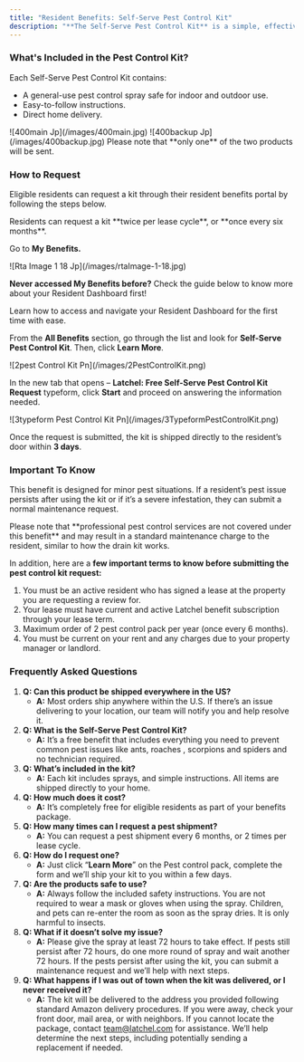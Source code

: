 ```yaml
---
title: "Resident Benefits: Self-Serve Pest Control Kit"
description: "**The Self-Serve Pest Control Kit** is a simple, effective, and convenient solution for addressing common pest problems like ants, roaches, spiders, and scorpions without the need to schedule a technician. This new benefit is now available to eligible residents as part of the existing Benefits Program."
---
```


### **What's Included in the Pest Control Kit?**

Each Self-Serve Pest Control Kit contains:

- A general-use pest control spray safe for indoor and outdoor use.
- Easy-to-follow instructions.
- Direct home delivery.

<Frame caption="Main Product">
  ![400main Jp](/images/400main.jpg)
</Frame>

<Frame caption="Backup Product">
  ![400backup Jp](/images/400backup.jpg)
</Frame>

<Note>
  Please note that **only one**  of the two products will be sent.
</Note>

### **How to Request**

Eligible residents can request a kit through their resident benefits portal by following the steps below.

<Note>
  Residents can request a kit **twice per lease cycle**, or **once every six months**.
</Note>

Go to **My Benefits.**

<Frame>
  ![Rta Image 1 18 Jp](/images/rtaImage-1-18.jpg)
</Frame>

**Never accessed My Benefits before?** Check the guide below to know more about your Resident Dashboard first\!

<Card title="Resident Dashboard Overview" icon="chalkboard-user" iconType="duotone" href="/s/topic/0TO5e000000h9wrGAA/Resident-Dashboard-Overview">
  Learn how to access and navigate your Resident Dashboard for the first time with ease.
</Card>

From the **All Benefits** section, go through the list and look for **Self-Serve Pest Control Kit**. Then, click **Learn More**.

<Frame>
  ![2pest Control Kit Pn](/images/2PestControlKit.png)
</Frame>

In the new tab that opens – **Latchel: Free Self-Serve Pest Control Kit Request** typeform, click **Start** and proceed on answering the information needed.

<Frame>
  ![3typeform Pest Control Kit Pn](/images/3TypeformPestControlKit.png)
</Frame>

Once the request is submitted, the kit is shipped directly to the resident’s door within **3 days**.

### **Important To Know**

This benefit is designed for minor pest situations. If a resident’s pest issue persists after using the kit or if it’s a severe infestation, they can submit a normal maintenance request.

<Warning>
  Please note that **professional pest control services are not covered under this benefit** and may result in a standard maintenance charge to the resident, similar to how the drain kit works.
</Warning>

In addition, here are a **few important terms to know before submitting the pest control kit request:**

1. You must be an active resident who has signed a lease at the property you are requesting a review for.
2. Your lease must have current and active Latchel benefit subscription through your lease term.
3. Maximum order of 2 pest control pack per year (once every 6 months).
4. You must be current on your rent and any charges due to your property manager or landlord.

### **Frequently Asked Questions**

1. **Q: Can this product be shipped everywhere in the US?**
   - **A:** Most orders ship anywhere within the U.S. If there’s an issue delivering to your location, our team will notify you and help resolve it.
2. **Q: What is the Self-Serve Pest Control Kit?**
   - **A:** It’s a free benefit that includes everything you need to prevent common pest issues like ants, roaches , scorpions and spiders and no technician required.
3. **Q: What’s included in the kit?**
   - **A:** Each kit includes sprays, and simple instructions. All items are shipped directly to your home.
4. **Q: How much does it cost?**
   - **A:** It’s completely free for eligible residents as part of your benefits package.
5. **Q: How many times can I request a pest shipment?**
   - **A:** You can request a pest shipment every 6 months, or 2 times per lease cycle.
6. **Q: How do I request one?**
   - **A:** Just click “**Learn More**” on the Pest control pack, complete the form and we’ll ship your kit to you within a few days.
7. **Q: Are the products safe to use?**
   - **A:** Always follow the included safety instructions. You are not required to wear a mask or gloves when using the spray. Children, and pets can re-enter the room as soon as the spray dries. It is only harmful to insects.
8. **Q: What if it doesn’t solve my issue?**
   - **A:** Please give the spray at least 72 hours to take effect. If pests still persist after 72 hours, do one more round of spray and wait another 72 hours. If the pests persist after using the kit, you can submit a maintenance request and we’ll help with next steps.
9. **Q: What happens if I was out of town when the kit was delivered, or I never received it?**
   - **A:** The kit will be delivered to the address you provided following standard Amazon delivery procedures. If you were away, check your front door, mail area, or with neighbors. If you cannot locate the package, contact [team@latchel.com](mailto:team@latchel.com) for assistance. We’ll help determine the next steps, including potentially sending a replacement if needed.